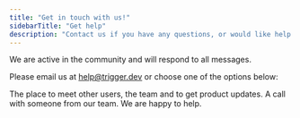 ```yaml
---
title: "Get in touch with us!"
sidebarTitle: "Get help"
description: "Contact us if you have any questions, or would like help with any issues."
---
```


<Note>We are active in the community and will respond to all messages.</Note>

Please email us at <a href="mailto:help@trigger.dev">help@trigger.dev</a> or choose one of the options below:

<CardGroup>
  <Card
    title="Join the community"
    icon="discord"
    href="https://discord.gg/nkqV9xBYWy"
  >
    The place to meet other users, the team and to get product updates.
  </Card>
  <Card
    title="Schedule a call"
    icon="video"
    href="https://cal.com/team/triggerdotdev/founders-call"
  >
    A call with someone from our team. We are happy to help.
  </Card>
</CardGroup>
